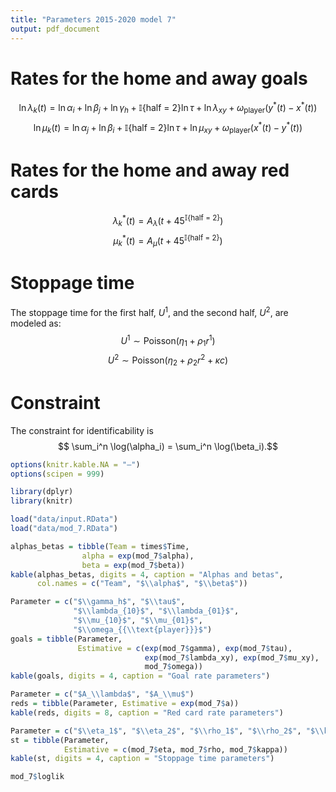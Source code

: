 ```yaml
---
title: "Parameters 2015-2020 model 7"
output: pdf_document
---
```


# Rates for the home and away goals

$$ \ln \lambda_k(t) = \ln \alpha_i + \ln \beta_j +  \ln \gamma_h + \mathbb{I}\{\text{half = 2}\} \ln \tau + \ln \lambda_{xy} + \omega_{\text{player}}(y^*(t)-x^*(t))$$
$$ \ln \mu_k(t) = \ln \alpha_j + \ln \beta_i + \mathbb{I}\{\text{half = 2}\} \ln \tau + \ln \mu_{xy} + \omega_{{\text{player}}}(x^*(t) - y^*(t)) $$

\begin{itemize}
\item $i$: home team index;
\item $j$: away team index;
\item $\alpha$: attack strength parameter;
\item $1/\beta$: defense strength parameter;
\item $\gamma_h$: home advantage parameter;
\item $\tau$: second half parameter;
\item $x(t)$: the number of goals of the home team until minute t;
\item $y(t)$: the number of goals of the away team until minute t;
\item $x^*(t)$: the number of red cards of the home team until minute t;
\item $y^*(t)$: the number of red cards of the away team until minute t;
\item $\lambda_{xy} = \begin{cases}
 1, \text{ for $x = y$;}  \\
 \lambda_{10}, \text{ for $x - y >= 1$;} \\
 \lambda_{01}, \text{ for $x - y <= -1$;} \\

\end{cases}$
\item $\omega_{{\text{player}}}$: parameter that measure the impact of having extra players on the field.

\end{itemize}

# Rates for the home and away red cards

$$ \lambda_k^*(t) = A_\lambda  \Big(t+ 45^{\mathbb{I}\{\text{half = 2}\}} \Big)$$
$$ \mu_k^*(t) = A_\mu  \Big(t+ 45^{\mathbb{I}\{\text{half = 2}\}} \Big)$$

# Stoppage time

The stoppage time for the first half, $U^1$, and the second half, $U^2$, are modeled as:
$$ U^1 \sim \text{Poisson} (\eta_1 + \rho_1 r^1 )$$
$$ U^2 \sim \text{Poisson} (\eta_2 + \rho_2 r^2 + \kappa c)$$
\begin{itemize}
\item $r^t$ is the amount of red cards received in half $t$ until minute 45;
\item $c = \begin{cases}
 1, \text{ if $|x - y| \leq 1$ at minute 45 of the second half;}  \\
 0, \text{ otherwise.}
\end{cases}$
\end{itemize}

# Constraint
The constraint for identificability is
$$ \sum_i^n \log(\alpha_i) = \sum_i^n \log(\beta_i).$$
```r
options(knitr.kable.NA = "–")
options(scipen = 999)

library(dplyr)
library(knitr)

load("data/input.RData")
load("data/mod_7.RData")
```

```r
alphas_betas = tibble(Team = times$Time,
                alpha = exp(mod_7$alpha),
                beta = exp(mod_7$beta))
kable(alphas_betas, digits = 4, caption = "Alphas and betas", 
      col.names = c("Team", "$\\alpha$", "$\\beta$"))
```

```r
Parameter = c("$\\gamma_h$", "$\\tau$", 
              "$\\lambda_{10}$", "$\\lambda_{01}$",
              "$\\mu_{10}$", "$\\mu_{01}$", 
              "$\\omega_{{\\text{player}}}$")
goals = tibble(Parameter, 
               Estimative = c(exp(mod_7$gamma), exp(mod_7$tau),
                              exp(mod_7$lambda_xy), exp(mod_7$mu_xy),
                              mod_7$omega))
kable(goals, digits = 4, caption = "Goal rate parameters")
```

```r
Parameter = c("$A_\\lambda$", "$A_\\mu$")
reds = tibble(Parameter, Estimative = exp(mod_7$a))
kable(reds, digits = 8, caption = "Red card rate parameters")
```

```r
Parameter = c("$\\eta_1$", "$\\eta_2$", "$\\rho_1$", "$\\rho_2$", "$\\kappa$")
st = tibble(Parameter, 
            Estimative = c(mod_7$eta, mod_7$rho, mod_7$kappa))
kable(st, digits = 4, caption = "Stoppage time parameters")
```

```r
mod_7$loglik
```

